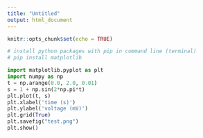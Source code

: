 ```yaml
---
title: "Untitled"
output: html_document
---
```


```r
knitr::opts_chunk$set(echo = TRUE)
```


```python
# install python packages with pip in command line (terminal)
# pip install matplotlib

import matplotlib.pyplot as plt
import numpy as np
t = np.arange(0.0, 2.0, 0.01)
s = 1 + np.sin(2*np.pi*t)
plt.plot(t, s)
plt.xlabel('time (s)')
plt.ylabel('voltage (mV)')
plt.grid(True)
plt.savefig("test.png")
plt.show()
```

